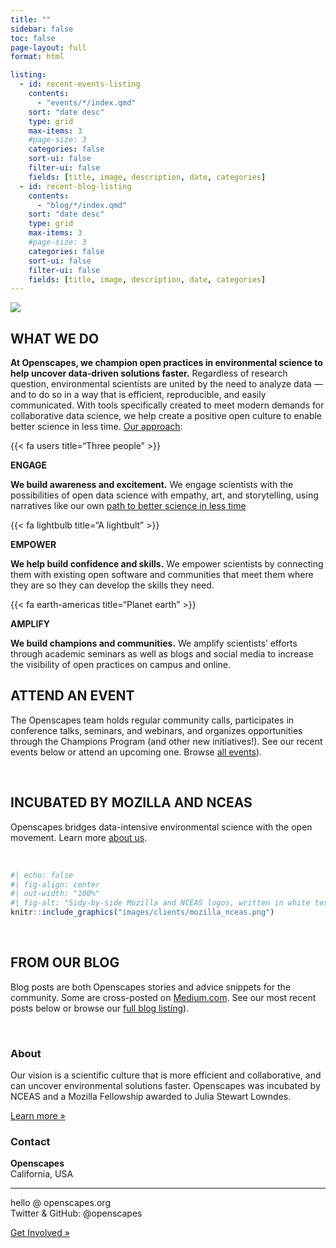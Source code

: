 ```yaml
---
title: ""
sidebar: false
toc: false
page-layout: full
format: html

listing:
  - id: recent-events-listing
    contents:
      - "events/*/index.qmd"
    sort: "date desc"
    type: grid
    max-items: 3
    #page-size: 3
    categories: false
    sort-ui: false
    filter-ui: false
    fields: [title, image, description, date, categories]
  - id: recent-blog-listing
    contents:
      - "blog/*/index.qmd"
    sort: "date desc"
    type: grid
    max-items: 3
    #page-size: 3
    categories: false
    sort-ui: false
    filter-ui: false
    fields: [title, image, description, date, categories]
---
```


::: column-screen
![](images/banner_imgs/original_banners/horst_openscapes_grassland_big-text.png)
:::

::: column-screen
::: white-div
::: {.blue-underline .center-text}
# **WHAT WE DO**
:::

**At Openscapes, we champion open practices in environmental science to help uncover data-driven solutions faster.** Regardless of research question, environmental scientists are united by the need to analyze data --- and to do so in a way that is efficient, reproducible, and easily communicated. With tools specifically created to meet modern demands for collaborative data science, we help create a positive open culture to enable better science in less time. [Our approach](approach.qmd):
:::
:::

::: column-screen
::: white-div
::: {.center-text}
::: {.grid}

::: {.g-col-4}
::: {.large-body-text .blue-text}
{{< fa users title="Three people" >}}
:::
::: {.blue-text .medium-body-text}
**ENGAGE**
:::
:::{.medium-gray1-text .small-body-text} 
**We build awareness and excitement.** We engage scientists with the possibilities of open data science with empathy, art, and storytelling, using narratives like our own [path to better science in less time](https://www.nature.com/articles/s41559-017-0160)
:::
:::

::: {.g-col-4}
::: {.large-body-text .blue-text}
{{< fa lightbulb title="A lightbult" >}}
:::
::: {.blue-text .medium-body-text}
**EMPOWER**
:::
:::{.medium-gray1-text .small-body-text} 
**We help build confidence and skills.** We empower scientists by connecting them with existing open software and communities that meet them where they are so they can develop the skills they need.
:::
:::

::: {.g-col-4}
::: {.large-body-text .blue-text}
{{< fa earth-americas title="Planet earth" >}}
:::
::: {.blue-text .medium-body-text}
**AMPLIFY**
:::
:::{.medium-gray1-text .small-body-text} 
**We build champions and communities.** We amplify scientists’ efforts through academic seminars as well as blogs and social media to increase the visibility of open practices on campus and online.
:::
:::

:::
:::
:::
:::

::: column-screen
::: light-gray-div
::: {.blue-underline .center-text}
# **ATTEND AN EVENT**
:::

The Openscapes team holds regular community calls, participates in conference talks, seminars, and webinars, and organizes opportunities through the Champions Program (and other new initiatives!). See our recent events below or attend an upcoming one. Browse [all events](events.qmd)). 

::: {#recent-events-listing}
:::

:::
:::

<br>

::: column-screen
::: white-div
::: {.blue-underline .center-text}
# **INCUBATED BY MOZILLA AND NCEAS**
:::

::: {.center-text}
Openscapes bridges data-intensive environmental science with the open movement. Learn more [about us](who_are_we.qmd).
:::

<br>

```r
#| echo: false
#| fig-align: center
#| out-width: "100%"
#| fig-alt: "Sidy-by-side Mozilla and NCEAS logos, written in white text on black background; The Mozilla logo is spelled, 'moz://a`; the NCEAS logo is the morpho butterfly to the left the the aconymn, 'NCEAS' atop the full name, 'National Center for Ecological Analysis and Synthesis'"
knitr::include_graphics("images/clients/mozilla_nceas.png")
```

<!-- ::: {.grid} -->
<!-- ::: {.g-col-6} -->
<!-- ![](images/clients/mozilla.png){fig-align="center" width="80%"}  -->
<!-- ::: -->
<!-- :::{.g-col-6} -->
<!-- ![](images/clients/nceas.png){fig-align="center" width="80%"} -->
<!-- ::: -->
<!-- ::: -->

::: 
:::

<br>

::: column-screen
::: light-gray-div
::: {.blue-underline .center-text}
# **FROM OUR BLOG**
:::
Blog posts are both Openscapes stories and advice snippets for the community. Some are cross-posted on [Medium.com](https://medium.com/@openscapes). See our most recent posts below or browse our [full blog listing](blog.qmd)).

::: {#recent-blog-listing}
:::

<!-- blog listing: see Garrick Aden-Buie's site: https://github.com/gadenbuie/garrickadenbuie-com/blob/quarto/index.qmd  & Robert Mitchell's blog post: https://robertmitchellv.com/blog/2022-08-building-with-quarto/building-with-quarto.html -->
:::
:::

<br>

::: column-screen
::: white-div
::: {.grid}

::: {.g-col-6}
### About

Our vision is a scientific culture that is more efficient and collaborative, and can uncover environmental solutions faster. Openscapes was incubated by NCEAS and a Mozilla Fellowship awarded to Julia Stewart Lowndes.

[Learn more »](who_are_we.qmd)
:::

::: {.g-col-6}
### Contact

**Openscapes**\
California, USA

------------------------------------------------------------------------

hello \@ openscapes.org\
Twitter & GitHub: @openscapes

[Get Involved »](connect.qmd)
:::

:::
:::
:::


